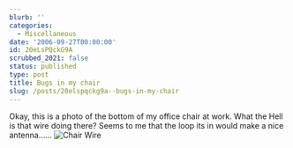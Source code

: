 ```yaml
---
blurb: ''
categories:
  - Miscellaneous
date: '2006-09-27T00:00:00'
id: 20eLsPQckG9A
scrubbed_2021: false
status: published
type: post
title: Bugs in my chair
slug: /posts/20elspqckg9a--bugs-in-my-chair
---
```


Okay, this is a photo of the bottom of my office chair at work.
What the Hell is that wire doing there? Seems to me that the loop
its in would make a nice antenna......
![Chair Wire](http://www.alanwsmith.com/blog/wp-content/uploads/20060921-131744-01.jpg "Chair Wire")
